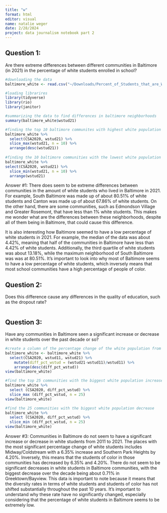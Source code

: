 ```yaml
---
title: "w"
format: html
editor: visual
name: natalie weger
date: 2/28/2024 
project: data journalism notebook part 2 
---
```


## Question 1: 

Are there extreme differences between different communities in Baltimore (in 2021) in the percentage of white students enrolled in school?

```r

#downloading the data 
baltimore_white <- read.csv("~/Downloads/Percent_of_Students_that_are_White_(non-Hispanic).csv")

#loading librarires
library(tidyverse)
library(rio)
library(janitor)

#summarizing the data to find differences in baltimore neighborhoods 
summary(baltimore_white$wstud21)

#finding the top 10 baltimore communites with highest white population 
baltimore_white %>% 
  select(CSA2020, wstud21) %>% 
  slice_max(wstud21, n = 10) %>% 
  arrange(desc(wstud21))
  
#finding the 10 baltimore communities with the lowest white population 
baltimore_white %>% 
select(CSA2020, wstud21) %>% 
  slice_min(wstud21, n = 10) %>% 
  arrange(wstud21)

```

Answer #1: There does seem to be extreme differences between communities in the amount of white students who lived in Baltimore in 2021. For example, South Baltimore was made up of about 80.51% of white students and Canton was made up of about 67.86% of white students. On the other hand, there are some communities, such as Edmondson Village and Greater Rosemont, that have less than 1% white students. This makes me wonder what are the differences between these neighborhoods, despite all of them being in Baltimore, that could cause this difference.

It is also interesting how Baltimore seemed to have a low percentage of white students in 2021. For example, the median of the data was about 4.42%, meaning that half of the communities in Baltimore have less than 4.42% of white students. Additionally, the third quartile of white students was about 13.18%, while the maximum neighborhood of South Baltimore was was at 80.51%. It's important to look into why most of Baltimore seems to have a low percentage of white students, which inversely means that most school communities have a high percentage of people of color.

## Question 2: 

Does this difference cause any differences in the quality of education, such as the dropout rate?  

```r

```

## Question 3: 

Have any communities in Baltimore seen a significant increase or decrease in white students over the past decade or so?

```r

#create a column of the percentage change of the white population from 2010-2020
baltimore_white <- baltimore_white %>%
  select(CSA2020, wstud11, wstud21) %>%
    mutate(diff_pct_wstud = (wstud21-wstud11)/wstud11) %>% 
    arrange(desc(diff_pct_wstud))
view(baltimore_white)

#find the top 25 communities with the biggest white population increase 
baltimore_white %>%
  select (CSA2020, diff_pct_wstud) %>%
  slice_max (diff_pct_wstud, n = 25) 
view(baltimore_white)

#find the 25 communities with the biggest white population decrease 
baltimore_white %>%
  select (CSA2020, diff_pct_wstud) %>%
  slice_min (diff_pct_wstud, n = 25) 
view(baltimore_white)
```

Answer #3: Communities in Baltimore do not seem to have a significant increase or decrease in white students from 2011 to 2021. The places with the most significant percentage change of white students includes Midway/Coldstream with a 6.35% increase and Southern Park Heights by 4.20%. Inversely, this means that the students of color in those communities has decreased by 6.35% and 4.20%. There do not seem to be significant decreases in white students in Baltimore communities, with the biggest decrease over the decade being about 0.71% in Greektown/Bayview. This data is important to note because it means that the diversity rates in terms of white students and students of color has not shifted substantially throughout the past 10 years. It's important to understand why these rate have no significantly changed, especially considering that the percentage of white students in Baltimore seems to be extremely low.
